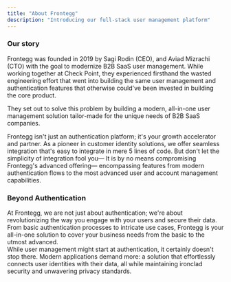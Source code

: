 ```yaml
---
title: "About Frontegg"
description: "Introducing our full-stack user management platform"
---
```


### Our story

Frontegg was founded in 2019 by Sagi Rodin (CEO), and Aviad Mizrachi (CTO) with the goal to modernize B2B SaaS user management. While working together at Check Point, they experienced firsthand the wasted engineering effort that went into building the same user management and authentication features that otherwise could've been invested in building the core product.

They set out to solve this problem by building a modern, all-in-one user management solution tailor-made for the unique needs of B2B SaaS companies.

Frontegg isn't just an authentication platform; it's your growth accelerator and partner. As a pioneer in customer identity solutions, we offer seamless integration that's easy to integrate in mere 5 lines of code. But don't let the simplicity of integration fool you— It is by no means compromising Frontegg's advanced offering— encompassing features from modern authentication flows to the most advanced user and account management capabilities.

### Beyond Authentication

At Frontegg, we are not just about authentication; we're about revolutionizing the way you engage with your users and secure their data. From basic authentication processes to intricate use cases, Frontegg is your all-in-one solution to cover your business needs from the basic to the utmost advanced.  
While user management might start at authentication, it certainly doesn't stop there. Modern applications demand more: a solution that effortlessly connects user identities with their data, all while maintaining ironclad security and unwavering privacy standards.